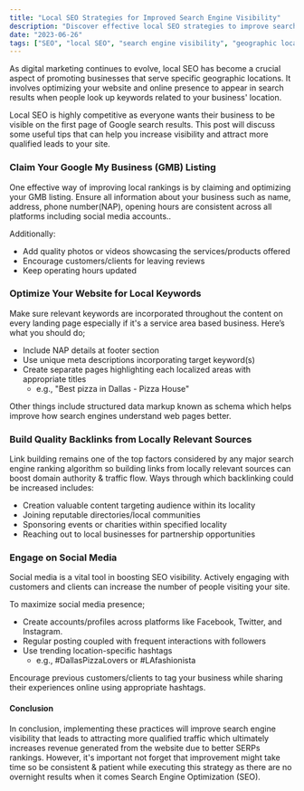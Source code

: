 ```yaml
---
title: "Local SEO Strategies for Improved Search Engine Visibility"
description: "Discover effective local SEO strategies to improve search engine visibility for businesses that serve specific geographic locations. Read more in this blog post."
date: "2023-06-26"
tags: ["SEO", "local SEO", "search engine visibility", "geographic locations", "digital marketing"]
---
```


As digital marketing continues to evolve, local SEO has become a crucial aspect of promoting businesses that serve specific geographic locations. It involves optimizing your website and online presence to appear in search results when people look up keywords related to your business' location.

Local SEO is highly competitive as everyone wants their business to be visible on the first page of Google search results. This post will discuss some useful tips that can help you increase visibility and attract more qualified leads to your site.

### Claim Your Google My Business (GMB) Listing
One effective way of improving local rankings is by claiming and optimizing your GMB listing. Ensure all information about your business such as name, address, phone number(NAP), opening hours are consistent across all platforms including social media accounts..

Additionally:

- Add quality photos or videos showcasing the services/products offered
- Encourage customers/clients for leaving reviews
- Keep operating hours updated

### Optimize Your Website for Local Keywords
Make sure relevant keywords are incorporated throughout the content on every landing page especially if it's a service area based business.
Here’s what you should do;

- Include NAP details at footer section
- Use unique meta descriptions incorporating target keyword(s)
- Create separate pages highlighting each localized areas with appropriate titles
    - e.g., "Best pizza in Dallas - Pizza House"

Other things include structured data markup known as schema which helps improve how search engines understand web pages better.

### Build Quality Backlinks from Locally Relevant Sources
Link building remains one of the top factors considered by any major search engine ranking algorithm so building links from locally relevant sources can boost domain authority & traffic flow.
Ways through which backlinking could be increased includes:

- Creation valuable content targeting audience within its locality
- Joining reputable directories/local communities
- Sponsoring events or charities within specified locality
- Reaching out to local businesses for partnership opportunities

### Engage on Social Media
Social media is a vital tool in boosting SEO visibility. Actively engaging with customers and clients can increase the number of people visiting your site.

To maximize social media presence;

- Create accounts/profiles across platforms like Facebook, Twitter, and Instagram.
- Regular posting coupled with frequent interactions with followers
- Use trending location-specific hashtags
    - e.g., #DallasPizzaLovers or #LAfashionista

Encourage previous customers/clients to tag your business while sharing their experiences online using appropriate hashtags.

#### Conclusion

In conclusion, implementing these practices will improve search engine visibility that leads to attracting more qualified traffic which ultimately increases revenue generated from the website due to better SERPs rankings. However, it's important not forget that improvement might take time so be consistent & patient while executing this strategy as there are no overnight results when it comes Search Engine Optimization (SEO).